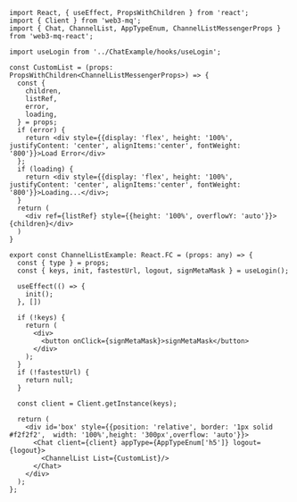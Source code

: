 ```tsx 
import React, { useEffect, PropsWithChildren } from 'react';
import { Client } from 'web3-mq';
import { Chat, ChannelList, AppTypeEnum, ChannelListMessengerProps } from 'web3-mq-react';

import useLogin from '../ChatExample/hooks/useLogin';

const CustomList = (props: PropsWithChildren<ChannelListMessengerProps>) => {
  const {
    children,
    listRef,
    error,
    loading,
  } = props;
  if (error) {
    return <div style={{display: 'flex', height: '100%', justifyContent: 'center', alignItems:'center', fontWeight: '800'}}>Load Error</div>
  };
  if (loading) {
    return <div style={{display: 'flex', height: '100%', justifyContent: 'center', alignItems:'center', fontWeight: '800'}}>Loading...</div>;
  }
  return (
    <div ref={listRef} style={{height: '100%', overflowY: 'auto'}}>{children}</div>
  )
}

export const ChannelListExample: React.FC = (props: any) => {
  const { type } = props;
  const { keys, init, fastestUrl, logout, signMetaMask } = useLogin();
  
  useEffect(() => {
    init();
  }, [])

  if (!keys) {
    return (
      <div>
        <button onClick={signMetaMask}>signMetaMask</button>
      </div>
    );
  }
  if (!fastestUrl) {
    return null;
  }

  const client = Client.getInstance(keys);

  return (
    <div id='box' style={{position: 'relative', border: '1px solid #f2f2f2',  width: '100%',height: '300px',overflow: 'auto'}}>
      <Chat client={client} appType={AppTypeEnum['h5']} logout={logout}>
        <ChannelList List={CustomList}/>
      </Chat>
    </div>
  );
};
```